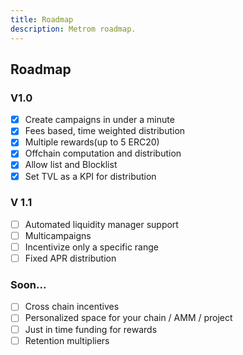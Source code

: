 ```yaml
---
title: Roadmap
description: Metrom roadmap.
---
```


## Roadmap

### V1.0

-   [x] Create campaigns in under a minute
-   [x] Fees based, time weighted distribution
-   [x] Multiple rewards(up to 5 ERC20)
-   [x] Offchain computation and distribution
-   [x] Allow list and Blocklist
-   [x] Set TVL as a KPI for distribution

### V 1.1

-   [ ] Automated liquidity manager support
-   [ ] Multicampaigns
-   [ ] Incentivize only a specific range
-   [ ] Fixed APR distribution

### Soon...

-   [ ] Cross chain incentives
-   [ ] Personalized space for your chain / AMM / project
-   [ ] Just in time funding for rewards
-   [ ] Retention multipliers
